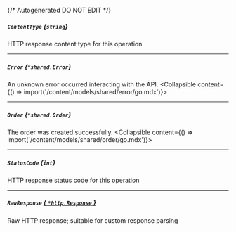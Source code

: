 {/* Autogenerated DO NOT EDIT  */}

##### `ContentType` *{`string`}*
HTTP response content type for this operation

---
##### `Error` *{`*shared.Error`}*
An unknown error occurred interacting with the API.
<Collapsible content={() => import('/content/models/shared/error/go.mdx')}>
</Collapsible>

---
##### `Order` *{`*shared.Order`}*
The order was created successfully.
<Collapsible content={() => import('/content/models/shared/order/go.mdx')}>
</Collapsible>

---
##### `StatusCode` *{`int`}*
HTTP response status code for this operation

---
##### `RawResponse` [*{ `*http.Response` }*](https://pkg.go.dev/net/http#Response)
Raw HTTP response; suitable for custom response parsing

